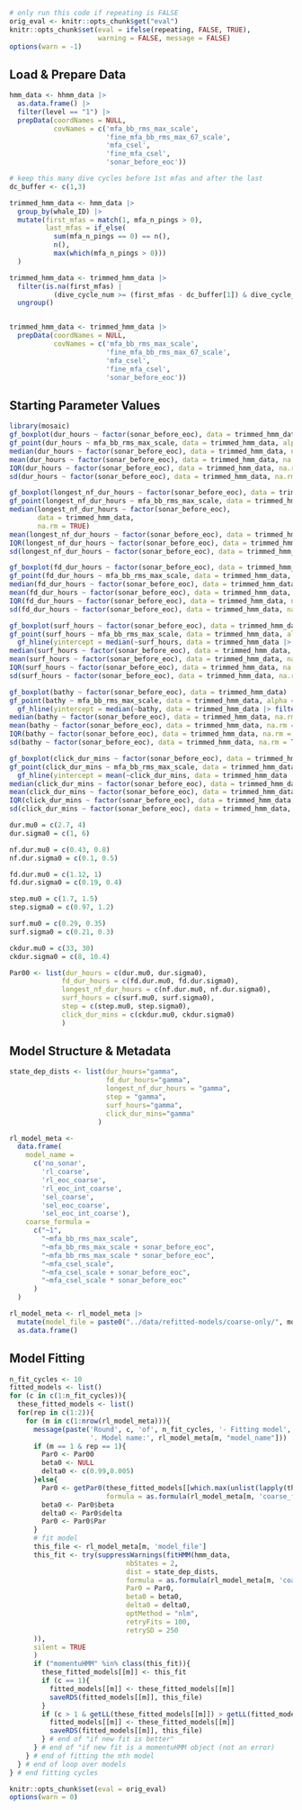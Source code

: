
```r
# only run this code if repeating is FALSE
orig_eval <- knitr::opts_chunk$get("eval")
knitr::opts_chunk$set(eval = ifelse(repeating, FALSE, TRUE),
                      warning = FALSE, message = FALSE)
options(warn = -1)
```


## Load & Prepare Data

```r
hmm_data <- hhmm_data |>
  as.data.frame() |>
  filter(level == "1") |>
  prepData(coordNames = NULL,
           covNames = c('mfa_bb_rms_max_scale',
                        'fine_mfa_bb_rms_max_67_scale',
                        'mfa_csel',
                        'fine_mfa_csel',
                        'sonar_before_eoc'))
```


```r
# keep this many dive cycles before 1st mfas and after the last
dc_buffer <- c(1,3)

trimmed_hmm_data <- hmm_data |>
  group_by(whale_ID) |>
  mutate(first_mfas = match(1, mfa_n_pings > 0),
         last_mfas = if_else(
           sum(mfa_n_pings == 0) == n(),
           n(),
           max(which(mfa_n_pings > 0)))
  )

trimmed_hmm_data <- trimmed_hmm_data |>
  filter(is.na(first_mfas) | 
           (dive_cycle_num >= (first_mfas - dc_buffer[1]) & dive_cycle_num <= (last_mfas + dc_buffer[2]))) |>
  ungroup()


trimmed_hmm_data <- trimmed_hmm_data |>
  prepData(coordNames = NULL,
           covNames = c('mfa_bb_rms_max_scale',
                        'fine_mfa_bb_rms_max_67_scale',
                        'mfa_csel',
                        'fine_mfa_csel',
                        'sonar_before_eoc'))
```

## Starting Parameter Values

```r
library(mosaic)
gf_boxplot(dur_hours ~ factor(sonar_before_eoc), data = trimmed_hmm_data)
gf_point(dur_hours ~ mfa_bb_rms_max_scale, data = trimmed_hmm_data, alpha = 0.2, color = ~whale_ID)
median(dur_hours ~ factor(sonar_before_eoc), data = trimmed_hmm_data, na.rm = TRUE)
mean(dur_hours ~ factor(sonar_before_eoc), data = trimmed_hmm_data, na.rm = TRUE)
IQR(dur_hours ~ factor(sonar_before_eoc), data = trimmed_hmm_data, na.rm = TRUE)
sd(dur_hours ~ factor(sonar_before_eoc), data = trimmed_hmm_data, na.rm = TRUE)

gf_boxplot(longest_nf_dur_hours ~ factor(sonar_before_eoc), data = trimmed_hmm_data)
gf_point(longest_nf_dur_hours ~ mfa_bb_rms_max_scale, data = trimmed_hmm_data, alpha = 0.2, color = ~whale_ID)
median(longest_nf_dur_hours ~ factor(sonar_before_eoc), 
       data = trimmed_hmm_data, 
       na.rm = TRUE)
mean(longest_nf_dur_hours ~ factor(sonar_before_eoc), data = trimmed_hmm_data, na.rm = TRUE)
IQR(longest_nf_dur_hours ~ factor(sonar_before_eoc), data = trimmed_hmm_data, na.rm = TRUE)
sd(longest_nf_dur_hours ~ factor(sonar_before_eoc), data = trimmed_hmm_data, na.rm = TRUE)

gf_boxplot(fd_dur_hours ~ factor(sonar_before_eoc), data = trimmed_hmm_data)
gf_point(fd_dur_hours ~ mfa_bb_rms_max_scale, data = trimmed_hmm_data, alpha = 0.2)
median(fd_dur_hours ~ factor(sonar_before_eoc), data = trimmed_hmm_data, na.rm = TRUE)
mean(fd_dur_hours ~ factor(sonar_before_eoc), data = trimmed_hmm_data, na.rm = TRUE)
IQR(fd_dur_hours ~ factor(sonar_before_eoc), data = trimmed_hmm_data, na.rm = TRUE)
sd(fd_dur_hours ~ factor(sonar_before_eoc), data = trimmed_hmm_data, na.rm = TRUE)

gf_boxplot(surf_hours ~ factor(sonar_before_eoc), data = trimmed_hmm_data)
gf_point(surf_hours ~ mfa_bb_rms_max_scale, data = trimmed_hmm_data, alpha = 0.2) |>
  gf_hline(yintercept = median(~surf_hours, data = trimmed_hmm_data |> filter(sonar_before_eoc == 0), na.rm = TRUE))
median(surf_hours ~ factor(sonar_before_eoc), data = trimmed_hmm_data, na.rm = TRUE)
mean(surf_hours ~ factor(sonar_before_eoc), data = trimmed_hmm_data, na.rm = TRUE)
IQR(surf_hours ~ factor(sonar_before_eoc), data = trimmed_hmm_data, na.rm = TRUE)
sd(surf_hours ~ factor(sonar_before_eoc), data = trimmed_hmm_data, na.rm = TRUE)

gf_boxplot(bathy ~ factor(sonar_before_eoc), data = trimmed_hmm_data)
gf_point(bathy ~ mfa_bb_rms_max_scale, data = trimmed_hmm_data, alpha = 0.2) |>
  gf_hline(yintercept = median(~bathy, data = trimmed_hmm_data |> filter(sonar_before_eoc == 0), na.rm = TRUE))
median(bathy ~ factor(sonar_before_eoc), data = trimmed_hmm_data, na.rm = TRUE)
mean(bathy ~ factor(sonar_before_eoc), data = trimmed_hmm_data, na.rm = TRUE)
IQR(bathy ~ factor(sonar_before_eoc), data = trimmed_hmm_data, na.rm = TRUE)
sd(bathy ~ factor(sonar_before_eoc), data = trimmed_hmm_data, na.rm = TRUE)

gf_boxplot(click_dur_mins ~ factor(sonar_before_eoc), data = trimmed_hmm_data)
gf_point(click_dur_mins ~ mfa_bb_rms_max_scale, data = trimmed_hmm_data, alpha = 0.2) |>
  gf_hline(yintercept = mean(~click_dur_mins, data = trimmed_hmm_data |> filter(sonar_before_eoc == 0), na.rm = TRUE))
median(click_dur_mins ~ factor(sonar_before_eoc), data = trimmed_hmm_data, na.rm = TRUE)
mean(click_dur_mins ~ factor(sonar_before_eoc), data = trimmed_hmm_data, na.rm = TRUE)
IQR(click_dur_mins ~ factor(sonar_before_eoc), data = trimmed_hmm_data, na.rm = TRUE)
sd(click_dur_mins ~ factor(sonar_before_eoc), data = trimmed_hmm_data, na.rm = TRUE)
```

```r
dur.mu0 = c(2.7, 4)
dur.sigma0 = c(1, 6)

nf.dur.mu0 = c(0.43, 0.8)
nf.dur.sigma0 = c(0.1, 0.5)

fd.dur.mu0 = c(1.12, 1)
fd.dur.sigma0 = c(0.19, 0.4)

step.mu0 = c(1.7, 1.5)
step.sigma0 = c(0.97, 1.2)

surf.mu0 = c(0.29, 0.35)
surf.sigma0 = c(0.21, 0.3)

ckdur.mu0 = c(33, 30)
ckdur.sigma0 = c(8, 10.4)
```

```r
Par00 <- list(dur_hours = c(dur.mu0, dur.sigma0),
             fd_dur_hours = c(fd.dur.mu0, fd.dur.sigma0),
             longest_nf_dur_hours = c(nf.dur.mu0, nf.dur.sigma0),
             surf_hours = c(surf.mu0, surf.sigma0),
             step = c(step.mu0, step.sigma0),
             click_dur_mins = c(ckdur.mu0, ckdur.sigma0)
             )
```

## Model Structure & Metadata

```r
state_dep_dists <- list(dur_hours="gamma",
                        fd_dur_hours="gamma",
                        longest_nf_dur_hours = "gamma",
                        step = "gamma",
                        surf_hours="gamma",
                        click_dur_mins="gamma"
                      )
```

```r
rl_model_meta <- 
  data.frame(
    model_name = 
      c('no_sonar',
        'rl_coarse',
        'rl_eoc_coarse',
        'rl_eoc_int_coarse',
        'sel_coarse',
        'sel_eoc_coarse',
        'sel_eoc_int_coarse'),
    coarse_formula = 
      c("~1",
        "~mfa_bb_rms_max_scale",
        "~mfa_bb_rms_max_scale + sonar_before_eoc",
        "~mfa_bb_rms_max_scale * sonar_before_eoc",
        "~mfa_csel_scale",
        "~mfa_csel_scale + sonar_before_eoc",
        "~mfa_csel_scale * sonar_before_eoc"
      )
  )

rl_model_meta <- rl_model_meta |>
  mutate(model_file = paste0("../data/refitted-models/coarse-only/", model_name, '.RDS')) |>
  as.data.frame()

```

## Model Fitting


```r
n_fit_cycles <- 10
fitted_models <- list()
for (c in c(1:n_fit_cycles)){
  these_fitted_models <- list()
  for(rep in c(1:2)){
    for (m in c(1:nrow(rl_model_meta))){
      message(paste('Round', c, 'of', n_fit_cycles, '- Fitting model', m, 'of', nrow(rl_model_meta),
                    '. Model name:', rl_model_meta[m, "model_name"]))
      if (m == 1 & rep == 1){
        Par0 <- Par00
        beta0 <- NULL
        delta0 <- c(0.99,0.005)
      }else{
        Par0 <- getPar0(these_fitted_models[[which.max(unlist(lapply(these_fitted_models, getLL)))]],
                        formula = as.formula(rl_model_meta[m, 'coarse_formula']))
        beta0 <- Par0$beta
        delta0 <- Par0$delta
        Par0 <- Par0$Par
      }
      # fit model
      this_file <- rl_model_meta[m, 'model_file']
      this_fit <- try(suppressWarnings(fitHMM(hmm_data,
                             nbStates = 2,
                             dist = state_dep_dists,
                             formula = as.formula(rl_model_meta[m, 'coarse_formula']),
                             Par0 = Par0,
                             beta0 = beta0,
                             delta0 = delta0,
                             optMethod = "nlm",
                             retryFits = 100,
                             retrySD = 250
      )),
      silent = TRUE
      )
      if ("momentuHMM" %in% class(this_fit)){
        these_fitted_models[[m]] <- this_fit
        if (c == 1){ 
          fitted_models[[m]] <- these_fitted_models[[m]]
          saveRDS(fitted_models[[m]], this_file)
        }
        if (c > 1 & getLL(these_fitted_models[[m]]) > getLL(fitted_models[[m]])){
          fitted_models[[m]] <- these_fitted_models[[m]]
          saveRDS(fitted_models[[m]], this_file)  
        } # end of "if new fit is better"
      } # end of "if new fit is a momentuHMM object (not an error)
    } # end of fitting the mth model
  } # end of loop over models
} # end fitting cycles
```

```r
knitr::opts_chunk$set(eval = orig_eval)
options(warn = 0)
```

